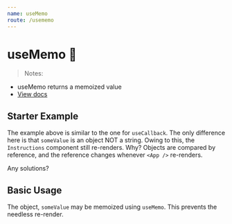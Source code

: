 ```yaml
---
name: useMemo
route: /usememo
---
```



# useMemo 🎒

> Notes:
 - useMemo returns a memoized value
 - [View docs](https://reactjs.org/docs/hooks-reference.html#usememo)

## Starter Example

<Editor noInline code={Starter} />

The example above is similar to the one for `useCallback`. The only difference here
is that `someValue` is an object NOT a string. Owing to this, the `Instructions`
component still re-renders. Why? Objects are compared by reference, and the reference changes
whenever `<App />` re-renders.

Any solutions?

## Basic Usage

The object, `someValue` may be memoized using `useMemo`. This prevents the needless re-render.

<Editor noInline code={Basic} />
